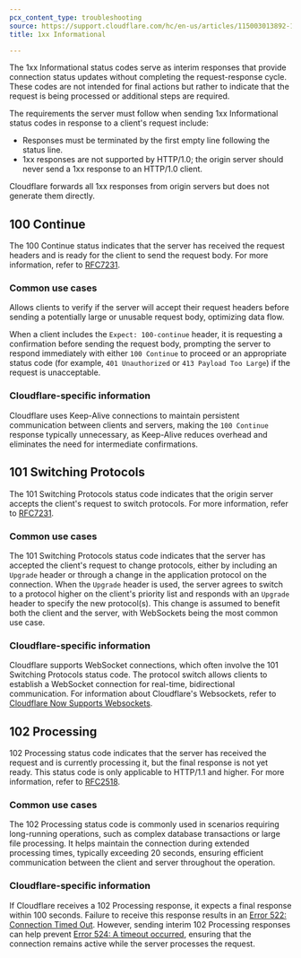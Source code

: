 ```yaml
---
pcx_content_type: troubleshooting
source: https://support.cloudflare.com/hc/en-us/articles/115003013892-1xx-Informational
title: 1xx Informational

---
```


The 1xx Informational status codes serve as interim responses that provide connection status updates without completing the request-response cycle. These codes are not intended for final actions but rather to indicate that the request is being processed or additional steps are required. 

The requirements the server must follow when sending 1xx Informational status codes in response to a client's request include:

- Responses must be terminated by the first empty line following the status line.
- 1xx responses are not supported by HTTP/1.0; the origin server should never send a 1xx response to an HTTP/1.0 client.

Cloudflare forwards all 1xx responses from origin servers but does not generate them directly.

## 100 Continue

The 100 Continue status indicates that the server has received the request headers and is ready for the client to send the request body. For more information, refer to [RFC7231](https://tools.ietf.org/html/rfc7231).

### Common use cases

Allows clients to verify if the server will accept their request headers before sending a potentially large or unusable request body, optimizing data flow.

When a client includes the `Expect: 100-continue` header, it is requesting a confirmation before sending the request body, prompting the server to respond immediately with either `100 Continue` to proceed or an appropriate status code (for example, `401 Unauthorized` or `413 Payload Too Large`) if the request is unacceptable.

### Cloudflare-specific information

Cloudflare uses Keep-Alive connections to maintain persistent communication between clients and servers, making the `100 Continue` response typically unnecessary, as Keep-Alive reduces overhead and eliminates the need for intermediate confirmations.

## 101 Switching Protocols

The 101 Switching Protocols status code indicates that the origin server accepts the client's request to switch protocols. For more information, refer to [RFC7231](https://tools.ietf.org/html/rfc7231).

### Common use cases

The 101 Switching Protocols status code indicates that the server has accepted the client's request to change protocols, either by including an `Upgrade` header or through a change in the application protocol on the connection. When the `Upgrade` header is used, the server agrees to switch to a protocol higher on the client's priority list and responds with an `Upgrade` header to specify the new protocol(s). This change is assumed to benefit both the client and the server, with WebSockets being the most common use case.

### Cloudflare-specific information

Cloudflare supports WebSocket connections, which often involve the 101 Switching Protocols status code. The protocol switch allows clients to establish a WebSocket connection for real-time, bidirectional communication. For information about Cloudflare's Websockets, refer to [Cloudflare Now Supports Websockets](https://blog.cloudflare.com/cloudflare-now-supports-websockets/).

## 102 Processing

102 Processing status code indicates that the server has received the request and is currently processing it, but the final response is not yet ready. This status code is only applicable to HTTP/1.1 and higher. For more information, refer to [RFC2518](https://tools.ietf.org/html/rfc2518).

### Common use cases

The 102 Processing  status code is commonly used in scenarios requiring long-running operations, such as complex database transactions or large file processing. It helps maintain the connection during extended processing times, typically exceeding 20 seconds, ensuring efficient communication between the client and server throughout the operation.

### Cloudflare-specific information

If Cloudflare receives a 102 Processing response, it expects a final response within 100 seconds. Failure to receive this response results in an [Error 522: Connection Timed Out](https://developers.cloudflare.com/support/troubleshooting/cloudflare-errors/troubleshooting-cloudflare-5xx-errors/#error-522-connection-timed-out). However, sending interim 102 Processing responses can help prevent [Error 524: A timeout occurred](https://developers.cloudflare.com/support/troubleshooting/cloudflare-errors/troubleshooting-cloudflare-5xx-errors/#error-524-a-timeout-occurred), ensuring that the connection remains active while the server processes the request.
